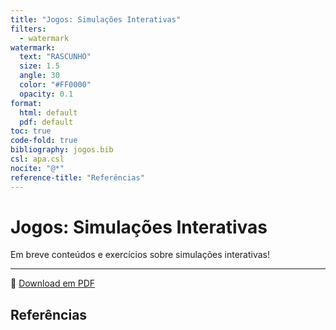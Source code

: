 ```yaml
---
title: "Jogos: Simulações Interativas"
filters:
  - watermark
watermark:
  text: "RASCUNHO"
  size: 1.5
  angle: 30
  color: "#FF0000"
  opacity: 0.1
format:
  html: default
  pdf: default
toc: true
code-fold: true
bibliography: jogos.bib
csl: apa.csl
nocite: "@*"
reference-title: "Referências"
---
```


# Jogos: Simulações Interativas

Em breve conteúdos e exercícios sobre simulações interativas!

---

📄 [Download em PDF](./simulacoes-interativas.pdf){target="_blank"}

## Referências
